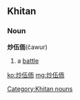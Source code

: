 ==Khitan==

===Noun===
'''炒伍侕'''(čawur)

# a [[battle]]

[[Category:Khitan nouns]]

[[ko:炒伍侕]]
[[mg:炒伍侕]]